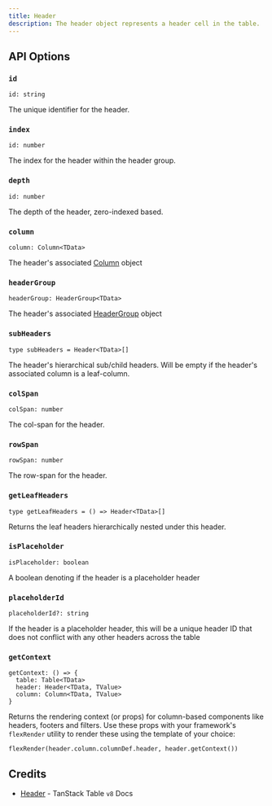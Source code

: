 ```yaml
---
title: Header
description: The header object represents a header cell in the table.
---
```


## API Options

### `id`

```tsx
id: string
```

The unique identifier for the header.

### `index`

```tsx
id: number
```

The index for the header within the header group.

### `depth`

```tsx
id: number
```

The depth of the header, zero-indexed based.

### `column`

```tsx
column: Column<TData>
```

The header's associated [Column](./column) object

### `headerGroup`

```tsx
headerGroup: HeaderGroup<TData>
```

The header's associated [HeaderGroup](./header-group) object

### `subHeaders`

```tsx
type subHeaders = Header<TData>[]
```

The header's hierarchical sub/child headers. Will be empty if the header's associated column is a leaf-column.

### `colSpan`

```tsx
colSpan: number
```

The col-span for the header.

### `rowSpan`

```tsx
rowSpan: number
```

The row-span for the header.

### `getLeafHeaders`

```tsx
type getLeafHeaders = () => Header<TData>[]
```

Returns the leaf headers hierarchically nested under this header.

### `isPlaceholder`

```tsx
isPlaceholder: boolean
```

A boolean denoting if the header is a placeholder header

### `placeholderId`

```tsx
placeholderId?: string
```

If the header is a placeholder header, this will be a unique header ID that does not conflict with any other headers across the table

### `getContext`

```tsx
getContext: () => {
  table: Table<TData>
  header: Header<TData, TValue>
  column: Column<TData, TValue>
}
```

Returns the rendering context (or props) for column-based components like headers, footers and filters. Use these props with your framework's `flexRender` utility to render these using the template of your choice:

```tsx
flexRender(header.column.columnDef.header, header.getContext())
```

## Credits

- [Header](https://tanstack.com/table/v8/docs/api/core/header) - TanStack Table `v8` Docs

